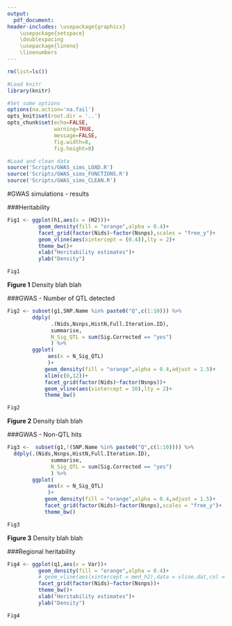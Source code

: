 ```yaml
---
output:
  pdf_document:
header-includes: \usepackage{graphicx}
    \usepackage{setspace}
    \doublespacing
    \usepackage{lineno}
    \linenumbers
---
```

```r

rm(list=ls())

#Load knitr 
library(knitr)

#Set some options
options(na.action='na.fail')
opts_knit$set(root.dir = '..')
opts_chunk$set(echo=FALSE,
               warning=TRUE,
               message=FALSE,
               fig.width=8,
               fig.height=8)

```

```r

#Load and clean data
source('Scripts/GWAS_sims_LOAD.R')
source('Scripts/GWAS_sims_FUNCTIONS.R')
source('Scripts/GWAS_sims_CLEAN.R')

```


#GWAS simulations - results


###Heritability

```r

Fig1 <- ggplot(h1,aes(x = (H2)))+
          geom_density(fill = "orange",alpha = 0.4)+
          facet_grid(factor(Nids)~factor(Nsnps),scales = "free_y")+
          geom_vline(aes(xintercept = (0.4)),lty = 2)+
          theme_bw()+
          xlab("Heritability estimates")+
          ylab("Density")

Fig1


```
**Figure 1** Density blah blah

\pagebreak

###GWAS - Number of QTL detected

```r

Fig2 <- subset(g1,SNP.Name %in% paste0("Q",c(1:10))) %>%
        ddply(
              .(Nids,Nsnps,HistN,Full.Iteration.ID),
              summarise,
              N_Sig_QTL = sum(Sig.Corrected == "yes")
              ) %>%
        ggplot(
             aes(x = N_Sig_QTL)
             )+
            geom_density(fill = "orange",alpha = 0.4,adjust = 1.5)+
            xlim(c(0,12))+
            facet_grid(factor(Nids)~factor(Nsnps))+
            geom_vline(aes(xintercept = 10),lty = 2)+
            theme_bw()

Fig2


```
**Figure 2** Density blah blah

\pagebreak

###GWAS - Non-QTL hits

```r

Fig3 <-  subset(g1,!(SNP.Name %in% paste0("Q",c(1:10)))) %>%
  ddply(.(Nids,Nsnps,HistN,Full.Iteration.ID),
              summarise,
              N_Sig_QTL = sum(Sig.Corrected == "yes")
              ) %>%
        ggplot(
             aes(x = N_Sig_QTL)
             )+
            geom_density(fill = "orange",alpha = 0.4,adjust = 1.5)+
            facet_grid(factor(Nids)~factor(Nsnps),scales = "free_y")+
            theme_bw()

Fig3

```
**Figure 3** Density blah blah

\pagebreak




###Regional heritability

```r

Fig4 <- ggplot(q1,aes(x = Var))+
          geom_density(fill = "orange",alpha = 0.4)+
          # geom_vline(aes(xintercept = med_h2),data = vline.dat,col = "red")+
          facet_grid(factor(Nids)~factor(Nsnps))+
          theme_bw()+
          xlab("Heritability estimates")+
          ylab("Density")

Fig4

```


